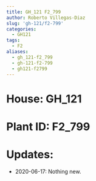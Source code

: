 ```yaml
---
title: GH_121 F2_799
author: Roberto Villegas-Diaz
slug: 'gh-121/f2-799'
categories:
  - GH121
tags:
  - F2
aliases:
  - gh_121-f2_799
  - gh-121-f2-799
  - gh121-f2799
---
```


# **House**: GH_121
# **Plant ID**: F2_799
# **Updates**: 
 - 2020-06-17: Nothing new.
